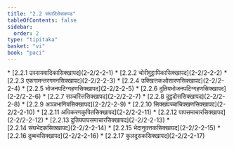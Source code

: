```yaml
---
title: "2.2 संघादिसेसकण्ड"
tableOfContents: false
sidebar:
  order: 2
type: "tipitaka"
basket: "vi"
book: "paci"
---
```



<DynamicBreadcrumb />



<TableOfContents book="paci" section="2.2">
* [2.2.1 उस्सयवादिकासिक्खापद](2-2/2-2-1)
* [2.2.2 चोरीवुट्ठापिकासिक्खापद](2-2/2-2-2)
* [2.2.3 एकगामन्तरगमनसिक्खापद](2-2/2-2-3)
* [2.2.4 उक्खित्तकओसारणसिक्खापद](2-2/2-2-4)
* [2.2.5 भोजनपटिग्गहणसिक्खापद](2-2/2-2-5)
* [2.2.6 दुतियभोजनपटिग्गहणसिक्खापद](2-2/2-2-6)
* [2.2.7 सञ्चरित्तसिक्खापद](2-2/2-2-7)
* [2.2.8 दुट्ठदोससिक्खापद](2-2/2-2-8)
* [2.2.9 अञ्ञभागियसिक्खापद](2-2/2-2-9)
* [2.2.10 सिक्खंपच्चाचिक्खणसिक्खापद](2-2/2-2-10)
* [2.2.11 अधिकरणकुपितसिक्खापद](2-2/2-2-11)
* [2.2.12 पापसमाचारसिक्खापद](2-2/2-2-12)
* [2.2.13 दुतियपापसमाचारसिक्खापद](2-2/2-2-13)
* [2.2.14 संघभेदकसिक्खापद](2-2/2-2-14)
* [2.2.15 भेदानुवत्तकसिक्खापद](2-2/2-2-15)
* [2.2.16 दुब्बचसिक्खापद](2-2/2-2-16)
* [2.2.17 कुलदूसकसिक्खापद](2-2/2-2-17)
</TableOfContents>